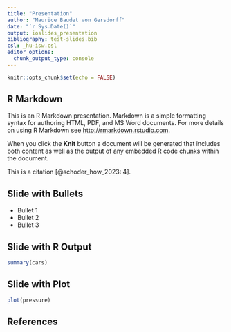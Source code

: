 ```yaml
---
title: "Presentation"
author: "Maurice Baudet von Gersdorff"
date: "`r Sys.Date()`"
output:	ioslides_presentation
bibliography: test-slides.bib
csl: _hu-isw.csl
editor_options: 
  chunk_output_type: console
---
```


```r
knitr::opts_chunk$set(echo = FALSE)
```

## R Markdown

This is an R Markdown presentation. Markdown is a simple formatting syntax for authoring HTML, PDF, and MS Word documents. For more details on using R Markdown see <http://rmarkdown.rstudio.com>.

When you click the **Knit** button a document will be generated that includes both content as well as the output of any embedded R code chunks within the document.

This is a citation [@schoder_how_2023: 4].

## Slide with Bullets

- Bullet 1
- Bullet 2
- Bullet 3

## Slide with R Output

```r
summary(cars)
```

## Slide with Plot

```r
plot(pressure)
```

## References 

